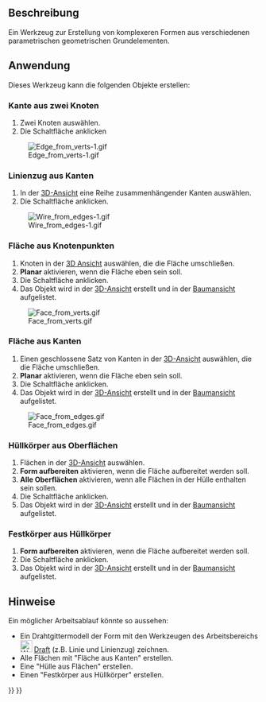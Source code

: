 <languages/>

{{Docnav/de
|[[Part_RegularPolygon/de|RegelmäßigesPolygon]]
|[[Part_Extrude/de|Extrudieren]]
|[[Part_Workbench/de|Part]]
|IconL=Part_RegularPolygon.svg
|IconR=Part_Extrude.svg
|IconC=Workbench_Part.svg
}}

{{GuiCommand/de
|Name=Part Builder
|Name/de=Part Formgenerator
|MenuLocation=Part → Formgenerator...
|Workbenches=[[Part_Workbench/de|Part]]
|SeeAlso=[[Part_Primitives/de|Part Grundelemente]]
}}

<span id="Description"></span>
==Beschreibung==

Ein Werkzeug zur Erstellung von komplexeren Formen aus verschiedenen parametrischen geometrischen Grundelementen.

<span id="Usage"></span>
==Anwendung==

Dieses Werkzeug kann die folgenden Objekte erstellen: 

<span id="Edge_from_two_vertices"></span>
===Kante aus zwei Knoten===

# Zwei Knoten auswählen.
# Die Schaltfläche {{Button|Erstellen}} anklicken
[[Image:Edge from verts-1.gif]]

<span id="Wire_from_edges"></span>
===Linienzug aus Kanten=== 

# In der [[3D_view/de|3D-Ansicht]] eine Reihe zusammenhängender Kanten auswählen.
# Die Schaltfläche {{Button|Erstellen}} anklicken.
[[File:Wire_from_edges-1.gif]]

<span id="Face_from_vertices"></span>
===Fläche aus Knotenpunkten===

# Knoten in der [[3D_view/de|3D Ansicht]] auswählen, die die Fläche umschließen.
# '''Planar''' aktivieren, wenn die Fläche eben sein soll.
# Die Schaltfläche {{Button|Erstellen}} anklicken.
# Das Objekt wird in der [[3D_view/de|3D-Ansicht]] erstellt und in der [[Tree_view/de|Baumansicht]] aufgelistet.
[[File:Face_from_verts.gif]]

<span id="Face_from_edges"></span>
===Fläche aus Kanten===

# Einen geschlossene Satz von Kanten in der [[3D_view/de|3D-Ansicht]] auswählen, die die Fläche umschließen.
# '''Planar''' aktivieren, wenn die Fläche eben sein soll.
# Die Schaltfläche {{Button|Erstellen}} anklicken.
# Das Objekt wird in der [[3D_view/de|3D-Ansicht]] erstellt und in der [[Tree_view/de|Baumansicht]] aufgelistet.
[[File:Face_from_edges.gif]]

<span id="Shell_from_faces"></span>
===Hüllkörper aus Oberflächen===

# Flächen in der [[3D_view/de|3D-Ansicht]] auswählen.
# '''Form aufbereiten''' aktivieren, wenn die Fläche aufbereitet werden soll.
# '''Alle Oberflächen''' aktivieren, wenn alle Flächen in der Hülle enthalten sein sollen.
# Die Schaltfläche {{Button|Erstellen}} anklicken.
# Das Objekt wird in der [[3D_view/de|3D-Ansicht]] erstellt und in der [[Tree_view/de|Baumansicht]] aufgelistet.

<span id="Solid_from_shell"></span>
===Festkörper aus Hüllkörper===

# '''Form aufbereiten''' aktivieren, wenn die Fläche aufbereitet werden soll.
# Die Schaltfläche {{Button|Erstellen}} anklicken.
# Das Objekt wird in der [[3D_view/de|3D-Ansicht]] erstellt und in der [[Tree_view/de|Baumansicht]] aufgelistet.

<span id="Notes"></span>
==Hinweise==

Ein möglicher Arbeitsablauf könnte so aussehen:
* Ein Drahtgittermodell der Form mit den Werkzeugen des Arbeitsbereichs [[Image:Workbench_Draft.svg|24px]] [[Draft_Workbench/de|Draft]] (z.B. Linie und Linienzug) zeichnen.
* Alle Flächen mit "Fläche aus Kanten" erstellen.
* Eine "Hülle aus Flächen" erstellen.
* Einen "Festkörper aus Hüllkörper" erstellen.


{{Docnav/de
|[[Part_RegularPolygon/de|RegelmäßigesPolygon]]
|[[Part_Extrude/de|Extrudieren]]
|[[Part_Workbench/de|Part]]
|IconL=Part_RegularPolygon.svg
|IconR=Part_Extrude.svg
|IconC=Workbench_Part.svg
}}

{{Part Tools navi{{#translation:}}}}
{{Userdocnavi{{#translation:}}}}